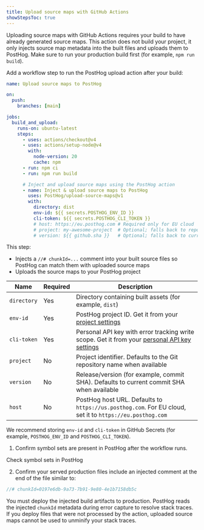 ```yaml
---
title: Upload source maps with GitHub Actions
showStepsToc: true
---
```


<Steps>

<Step title="Prerequisites" badge="required">

Uploading source maps with GitHub Actions requires your build to have already generated source maps. This action does not build your project, it only injects source map metadata into the built files and uploads them to PostHog. Make sure to run your production build first (for example, `npm run build`).

</Step>

<Step title="Use the GitHub action" badge="required">

Add a workflow step to run the PostHog upload action after your build:

```yaml
name: Upload source maps to PostHog

on:
  push:
    branches: [main]

jobs:
  build_and_upload:
    runs-on: ubuntu-latest
    steps:
      - uses: actions/checkout@v4
      - uses: actions/setup-node@v4
        with:
          node-version: 20
          cache: npm
      - run: npm ci
      - run: npm run build

      # Inject and upload source maps using the PostHog action
      - name: Inject & upload source maps to PostHog
        uses: PostHog/upload-source-maps@v1
        with:
          directory: dist
          env-id: ${{ secrets.POSTHOG_ENV_ID }}
          cli-token: ${{ secrets.POSTHOG_CLI_TOKEN }}
          # host: https://eu.posthog.com # Required only for EU cloud
          # project: my-awesome-project  # Optional; falls back to repo name
          # version: ${{ github.sha }}   # Optional; falls back to current commit SHA
```

This step:

- Injects a `//# chunkId=...` comment into your built source files so PostHog can match them with uploaded source maps
- Uploads the source maps to your PostHog project


</Step>

<Step title="Inputs" subtitle="Reference for action configuration">

<div className="overflow-x-hidden">

| **Name** | **Required** | **Description** |
| --- | --- | --- |
| `directory` | Yes | Directory containing built assets (for example, `dist`) |
| `env-id` | Yes | PostHog project ID. Get it from your [project settings](https://app.posthog.com/settings/environment#variables) |
| `cli-token` | Yes | Personal API key with error tracking write scope. Get it from your [personal API key settings](https://app.posthog.com/settings/user-api-keys#variables) |
| `project` | No | Project identifier. Defaults to the Git repository name when available |
| `version` | No | Release/version (for example, commit SHA). Defaults to current commit SHA when available |
| `host` | No | PostHog host URL. Defaults to `https://us.posthog.com`. For EU cloud, set it to `https://eu.posthog.com` | 

</div>

We recommend storing `env-id` and `cli-token` in GitHub Secrets (for example, `POSTHOG_ENV_ID` and `POSTHOG_CLI_TOKEN`).

</Step>

<Step checkpoint title="Verify upload and injection">

1. Confirm symbol sets are present in PostHog after the workflow runs.

<CallToAction className="my-2" size="sm" type="secondary" to="https://app.posthog.com/settings/project-error-tracking#error-tracking-symbol-sets" external={true}>
    Check symbol sets in PostHog
</CallToAction>

2. Confirm your served production files include an injected comment at the end of the file similar to:

```js
//# chunkId=0197e6db-9a73-7b91-9e80-4e1b7158db5c
```

</Step>

<Step title="Serve injected assets" badge="required">

You must deploy the injected build artifacts to production. PostHog reads the injected `chunkId` metadata during error capture to resolve stack traces. If you deploy files that were not processed by the action, uploaded source maps cannot be used to unminify your stack traces.

</Step>

</Steps>


